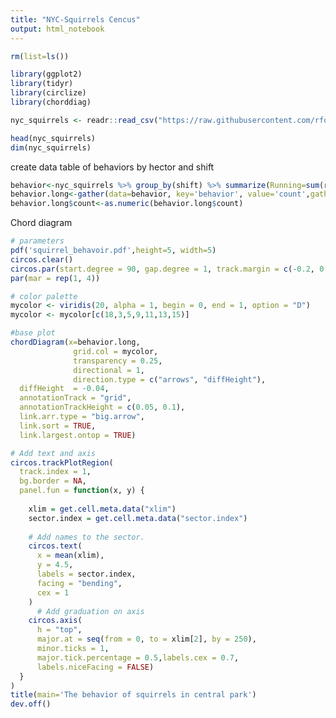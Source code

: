 ```yaml
---
title: "NYC-Squirrels Cencus"
output: html_notebook
---
```


```r
rm(list=ls())
```

```r
library(ggplot2)
library(tidyr)
library(circlize)
library(chorddiag)
```

```r
nyc_squirrels <- readr::read_csv("https://raw.githubusercontent.com/rfordatascience/tidytuesday/master/data/2019/2019-10-29/nyc_squirrels.csv")
```
```r
head(nyc_squirrels)
dim(nyc_squirrels)
```
create data table of behaviors by hector and shift
```r
behavior<-nyc_squirrels %>% group_by(shift) %>% summarize(Running=sum(running, na.rm=T),Eating=sum(eating, na.rm=T),Chasing=sum(chasing, na.rm=T), Climbing=sum(climbing, na.rm=T),Foraging=sum(foraging, na.rm=T) )
behavior.long<-gather(data=behavior, key='behavior', value='count',gather_cols=c(Running, Eating, Chasing, Foraging, Climbing))
behavior.long$count<-as.numeric(behavior.long$count)
```

Chord diagram
```r
# parameters
pdf('squirrel_behavoir.pdf',height=5, width=5)
circos.clear()
circos.par(start.degree = 90, gap.degree = 1, track.margin = c(-0.2, 0.2), points.overflow.warning = FALSE)
par(mar = rep(1, 4))

# color palette
mycolor <- viridis(20, alpha = 1, begin = 0, end = 1, option = "D")
mycolor <- mycolor[c(18,3,5,9,11,13,15)]

#base plot
chordDiagram(x=behavior.long,
              grid.col = mycolor,
              transparency = 0.25,
              directional = 1,
              direction.type = c("arrows", "diffHeight"), 
  diffHeight  = -0.04,
  annotationTrack = "grid", 
  annotationTrackHeight = c(0.05, 0.1),
  link.arr.type = "big.arrow", 
  link.sort = TRUE, 
  link.largest.ontop = TRUE)

# Add text and axis
circos.trackPlotRegion(
  track.index = 1, 
  bg.border = NA, 
  panel.fun = function(x, y) {
    
    xlim = get.cell.meta.data("xlim")
    sector.index = get.cell.meta.data("sector.index")
    
    # Add names to the sector. 
    circos.text(
      x = mean(xlim), 
      y = 4.5, 
      labels = sector.index, 
      facing = "bending", 
      cex = 1
    )
      # Add graduation on axis
    circos.axis(
      h = "top", 
      major.at = seq(from = 0, to = xlim[2], by = 250), 
      minor.ticks = 1, 
      major.tick.percentage = 0.5,labels.cex = 0.7,
      labels.niceFacing = FALSE)
  }
)
title(main='The behavior of squirrels in central park')
dev.off()
```



